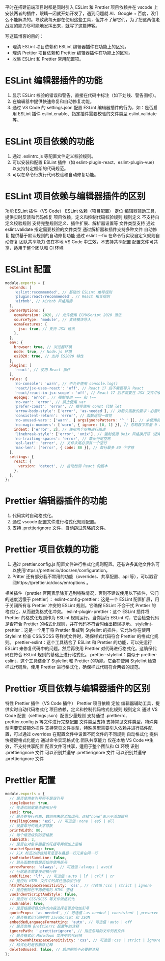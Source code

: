 平时在搭建前端项目时都是同时引入 ESLint 和 Prettier 项目依赖并在 vscode 上安装两者的插件，眼睛一闭就开始开发了，遇到问题就 AI、Google + 百度，没什么不能解决的。导致我每天都在使用这些工具，但并不了解它们，为了把这两位老战友的能力尽可能地发挥出来，就写了这篇博客。

写这篇博客的目的：

- 理清 ESLint 项目依赖和 ESLint 编辑器插件在功能上的区别。
- 理清 Prettier 项目依赖和 Prettier 编辑器插件在功能上的区别。
- 收集 ESLint 和 Prettier 常用配置项。

# ESLint 编辑器插件的功能

1. 显示 ESLint 校验的错误和警告，直接在代码中标注（如下划线、警告图标）。
2. 在编辑器中提供快速修复和自动修复功能。
3. 通过 VS Code 的 settings.json 配置 ESLint 编辑器插件的行为，如：是否启用 ESLint 插件 eslint.enable、指定插件需要校验的文件类型 eslint.validate 等。

# ESLint 项目依赖的功能

1. 通过 .eslintrc.js 等配置文件定义校验规则。
2. 可以安装和配置 ESLint 插件（如 eslint-plugin-react、eslint-plugin-vue）以支持特定框架的代码规范。
3. 可以在命令行执行代码校验和自动修复功能。

# ESLint 项目依赖与编辑器插件的区别

功能 ESLint 插件（VS Code） ESLint 依赖（项目配置）
定位 编辑器辅助工具，提供实时反馈和代码修复 项目依赖，定义和控制代码校验规则
规则定义 不支持自定义校验规则 支持完整规则定义、插件扩展、解析器设置等
文件类型支持 通过 eslint.validate 指定需要校验的文件类型 通过解析器和插件支持多种文件
自动修复 提供基于默认规则的自动修复功能 通过 eslint --fix 在命令行实现自定义规则自动修复
团队共享能力 仅在本地 VS Code 中生效，不支持共享配置 配置文件可共享，适用于整个团队和 CI 环境

# ESLint 配置

```javascript
module.exports = {
  extends: [
    'eslint:recommended', // 基础的 ESLint 推荐规则
    'plugin:react/recommended', // React 相关规则
    'airbnb', // Airbnb 风格指南
  ],
  parserOptions: {
    ecmaVersion: 2020, // 允许使用 ECMAScript 2020 语法
    sourceType: 'module', // 支持模块导入
    ecmaFeatures: {
      jsx: true, // 支持 JSX 语法
    },
  },
  env: {
    browser: true, // 浏览器环境
    node: true, // Node.js 环境
    es2020: true, // 支持 ES2020 特性
  },
  plugins: [
    'react', // 使用 React 插件
  ],
  rules: {
    'no-console': 'warn', // 不允许使用 console.log()
    'react/jsx-uses-react': 'off', // React 17 后不需要导入 React
    'react/react-in-jsx-scope': 'off', // React 17 后不需要在 JSX 文件中使用 React
    eqeqeq: 'error', // 强制使用 === 和 !==
    'no-var': 'error', // 禁止使用 var
    'prefer-const': 'error', // 推荐使用 const 代替 let
    'arrow-body-style': ['error', 'as-needed'], // 对箭头函数的要求：必要时使用大括号
    'consistent-return': 'error', // 函数返回一致性
    'no-unused-vars': ['warn', { argsIgnorePattern: '^_' }], // 未使用的变量会发出警告，但忽略以 _ 开头的参数
    'no-magic-numbers': ['warn', { ignore: [0, 1] }], // 忽略数字常量 0 和 1
    indent: ['error', 2], // 使用两个空格进行缩进
    'linebreak-style': ['error', 'unix'], // 强制使用 Unix 风格换行符（适用于 Linux 和 macOS）
    'no-trailing-spaces': 'error', // 禁止行尾空格
    'eol-last': 'error', // 文件末尾必须有一个空行
    'max-len': ['error', { code: 80 }], // 每行最多 80 个字符
  },
  settings: {
    react: {
      version: 'detect', // 自动检测 React 的版本
    },
  },
};
```

# Prettier 编辑器插件的功能

1. 代码实时自动格式化。
2. 通过 vscode 配置文件进行格式化规则配置。
3. 支持 .prettierignore 文件，自动跳过忽略的文件。

# Prettier 项目依赖的功能

1. 通过 prettier.config.js 配置文件进行格式化规则配置。还有许多其他文件名可以使用https://prettier.io/docs/en/configuration。
2. Pritter 还有部分我不常用的功能（overrides、共享配置、api 等），可以戳官网https://prettier.io/docs/en/options 。

相关插件（prettier 官网表示除非遇到特殊情况，否则不建议使用以下插件，它们的速度远慢于 prettier）：
eslint-config-prettier：这是一个 ESLint 配置扩展，用于关闭所有与 Prettier 冲突的 ESLint 规则。它确保 ESLint 不会干扰 Prettier 的格式化，从而避免格式化冲突。
eslint-plugin-prettier：这个 ESLint 插件将 Prettier 的格式化规则作为 ESLint 规则运行。当你运行 ESLint 时，它会检查代码是否符合 Prettier 的格式化规则，并在代码不符合时给出错误提示。
stylelint-prettier：这是一个用于将 Prettier 集成到 Stylelint 的插件。它允许你在使用 Stylelint 检查 CSS/SCSS 等样式文件时，确保样式代码符合 Prettier 的格式化规则。
prettier-eslint：这个工具结合了 ESLint 和 Prettier 的功能，可以先运行 ESLint 来修复代码中的问题，然后再使用 Prettier 对代码进行格式化。这确保代码在符合 ESLint 规则的基础上进行格式化。
prettier-stylelint：类似于 prettier-eslint，这个工具结合了 Stylelint 和 Prettier 的功能。它会在使用 Stylelint 检查样式代码后，使用 Prettier 进行格式化，确保样式代码符合两者的规范。

# Prettier 项目依赖与编辑器插件的区别

特性 Prettier 插件（VS Code 插件） Prettier 项目依赖
定位 编辑器辅助工具，提供实时自动代码格式化 项目依赖，定义和控制代码格式化规则
规则定义 通过 VS Code 配置（settings.json）配置少量规则 支持通过 .prettierrc、prettier.config.js 等文件进行完整配置
文件类型支持 支持常见文件类型，特殊类型需要安装额外插件 支持常见文件类型，特殊类型需要引入依赖并进行插件配置，可以通过 overrides 在配置文件中设置不同文件的不同规则
自动格式化 提供快捷键格式化能力 通过命令实现格式化
团队共享能力 仅在本地 VS Code 中生效，不支持共享配置 配置文件可共享，适用于整个团队和 CI 环境
识别 .prettierignore 文件 可以识别并遵守 .prettierignore 文件 可以识别并遵守 .prettierignore 文件

# Prettier 配置

```javascript
module.exports = {
  // 是否使用单引号而不是双引号
  singleQuote: true,
  // 在语句结尾是否使用分号
  semi: true,
  // 是否在多行对象、数组等末尾添加逗号。选择“none”表示不添加逗号
  trailingComma: 'es5', // 可选值：none | es5 | all
  // 设置每行的最大字符数
  printWidth: 80,
  // 每个缩进级别的空格数
  tabWidth: 2,
  // 是否在对象字面量的花括号两侧加上空格
  bracketSpacing: true,
  // JSX 标签的闭合括号是否与最后一行元素在同一行
  jsxBracketSameLine: false,
  // 箭头函数参数是否始终使用括号
  arrowParens: 'always', // 可选值：always | avoid
  // 行尾是否需要使用换行符
  endOfLine: 'lf', // 可选值：auto | lf | crlf | cr
  // 是否对 HTML 文件中的属性值添加引号
  htmlWhitespaceSensitivity: 'css', // 可选值：css | strict | ignore
  // 是否删除已不再使用的 HTML 空格
  vueIndentScriptAndStyle: false,
  // 是否对 CSS/SCSS 等文件做格式化
  cssEnable: true,
  // 是否根据项目文件的内容选择是否自动加引号
  quoteProps: 'as-needed', // 可选值：as-needed | consistent | preserve
  // 是否格式化代码中的 JavaScript 和 JSON
  embeddedLanguageFormatting: 'auto', // 可选值：auto | off
  // 是否忽略 prettierrc 配置中的注释
  ignorePath: '.prettierignore', // 指定忽略的文件列表文件
  // 是否格式化 Markdown 文件中的代码块
  markdownWhitespaceSensitivity: 'css', // 可选值：css | strict | ignore
  // 格式化时是否删除注释
  deleteUnused: false, // 启用删除不必要的注释
};
```
